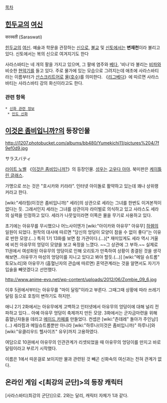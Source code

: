 [[목차]]
== [[힌두교]]의 [[여신]] ==
सरस्वती (Saraswati)

[[힌두교]]의 [[여신]]. 예술과 학문을 관장하는 [[신]]으로, [[불교]] 및 [[신토]]에서는 '''변재천'''이라 불리고 있다. 신토에서는 복의 신으로 여겨지기도 한다

사라스바티는 네 개의 팔을 가지고 있으며, 그 팔에 염주와 [[베다]], '비나'라 불리는 [[비파]]와 비슷한 [[현악기]]를 들고 있다. 주로 물가에 있는 모습으로 그려지는데 애초에 사라스바티라는 이름부터가 [[산스크리트어]]로 [[물]]([[호수]])를 의미한다. 《[[리그베다]]》에 따르면 사라스바티는 사라스바티 강의 화신이라고도 한다.
=== 관련 항목 ===
 * [[신화 관련 정보]]
  * [[인도 신화]]

== [[이것은 좀비입니까?]]의 등장인물 ==
http://i1207.photobucket.com/albums/bb480/Yumekichi11/pictures%204/7f9ef0d9.jpg

サラスバティ

[[라이트 노벨]] 《[[이것은 좀비입니까?]]》의 등장인물. [[성우]]는 [[고우다 아야]]. 북미판은 [[케이틀린 글래스]].

가명으로 쓰는 것은 "호시카와 키라라". 인터넷 아이돌로 활약하고 있는데 꽤나 상위랭커라고 한다. 

[wiki:"세라핌(이것은 좀비입니까)" 세라]의 상관으로 세라는 그녀를 한번도 이겨본적이 없다는 듯. 그래서인지 세라는 그녀를 상관이자 라이벌로 의식하고 있고 사라스도 세라의 실력을 인정하고 있다. 세라가 나뭇잎이라면 이쪽은 물을 무기로 사용하고 있다.

초기에는 아유무를 무시했으나 어느사이엔가 [wiki:"아이카와 아유무" 아유무] [[하렘]]의 일원이 되었다. 원작의 대사에 따르면 "당신의 엉덩이 모양이 참을 수 없이 좋다"는 이유로 반한 모양.(…) 특히 1기 13화를 보면 참 가관이다.(…)[* 재미있게도 세라 역시 거울에 비친 아유무의 엉덩이 모양을 보고 욕정을 느꼈다. ~~그 상관에 그 부하.~~ 실제로 11권에서 여성화된 아유무의 엉덩이로 인해 오리토가 만족하여 상황이 종결된 것을 생각해보면...아유무가 마성의 엉덩이를 지니고 있다고 봐야 할듯.(...)] [wiki:"메일 슈트롬" 토모노리]와 아유무가 (흡혈닌자의 관습에 따르면) 혼약관계라는 것을 알면서도 자기가 입술을 빼앗겠다고 선언했다.

http://www.anime-evo.net/wp-content/uploads/2012/06/Zombie_09_6.jpg

이후 5권에서부터는 아유무를 "마이 달링"이라고 부른다. 그때그때 상황에 따라 쓰레기달링 등으로 호칭이 변하기도 하지만.

애니 2기 2화에서는 아유무에게 고백하고 인터넷에서 아유무의 엉덩이에 대해 널리 전파하고 있다… 아예 아유무 엉덩이 축제까지 만든 모양. 3화에서는 군자금마련을 위해 흡혈닌자들을 데리고 [[메이드 카페]]를 만들었다. 컨셉은 [wiki:"츤데레" 돌아가 주인님!](…) 세라핌과 메일슈트롬뿐만 아니라 [wiki:"하루나(이것은 좀비입니까)" 하루나]와 [wiki:"유클리우드 헬사이즈" 유우]까지 고용하였다.

여담으로 10권에서 아유무의 인관관계가 리셋되었을 때 아유무의 엉덩이를 만지고 바로 달링이라고 부르기 시작했다.

이름은 1에서 따온걸로 보이지만 물과 관련된 것 빼곤 신화속의 여신과는 전혀 관계가 없다.
== 온라인 게임 <[최강의 군단]>의 등장 캐릭터 ==
[사라스바티(최강의 군단)]으로.
2와는 달리, 캐릭터 자체가 1과 같다.
